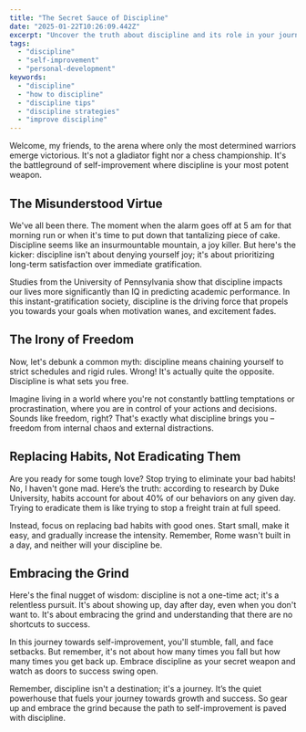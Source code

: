 ```yaml
---
title: "The Secret Sauce of Discipline"
date: "2025-01-22T10:26:09.442Z"
excerpt: "Uncover the truth about discipline and its role in your journey towards self-improvement."
tags:
  - "discipline"
  - "self-improvement"
  - "personal-development"
keywords:
  - "discipline"
  - "how to discipline"
  - "discipline tips"
  - "discipline strategies"
  - "improve discipline"
---
```


Welcome, my friends, to the arena where only the most determined warriors emerge victorious. It's not a gladiator fight nor a chess championship. It's the battleground of self-improvement where discipline is your most potent weapon.

## The Misunderstood Virtue
We've all been there. The moment when the alarm goes off at 5 am for that morning run or when it's time to put down that tantalizing piece of cake. Discipline seems like an insurmountable mountain, a joy killer. But here's the kicker: discipline isn't about denying yourself joy; it's about prioritizing long-term satisfaction over immediate gratification.

Studies from the University of Pennsylvania show that discipline impacts our lives more significantly than IQ in predicting academic performance. In this instant-gratification society, discipline is the driving force that propels you towards your goals when motivation wanes, and excitement fades.

## The Irony of Freedom
Now, let's debunk a common myth: discipline means chaining yourself to strict schedules and rigid rules. Wrong! It's actually quite the opposite. Discipline is what sets you free.

Imagine living in a world where you're not constantly battling temptations or procrastination, where you are in control of your actions and decisions. Sounds like freedom, right? That's exactly what discipline brings you – freedom from internal chaos and external distractions.

## Replacing Habits, Not Eradicating Them
Are you ready for some tough love? Stop trying to eliminate your bad habits! No, I haven't gone mad. Here’s the truth: according to research by Duke University, habits account for about 40% of our behaviors on any given day. Trying to eradicate them is like trying to stop a freight train at full speed.

Instead, focus on replacing bad habits with good ones. Start small, make it easy, and gradually increase the intensity. Remember, Rome wasn't built in a day, and neither will your discipline be.

## Embracing the Grind
Here's the final nugget of wisdom: discipline is not a one-time act; it's a relentless pursuit. It's about showing up, day after day, even when you don't want to. It's about embracing the grind and understanding that there are no shortcuts to success.

In this journey towards self-improvement, you'll stumble, fall, and face setbacks. But remember, it's not about how many times you fall but how many times you get back up. Embrace discipline as your secret weapon and watch as doors to success swing open.

Remember, discipline isn't a destination; it's a journey. It’s the quiet powerhouse that fuels your journey towards growth and success. So gear up and embrace the grind because the path to self-improvement is paved with discipline.